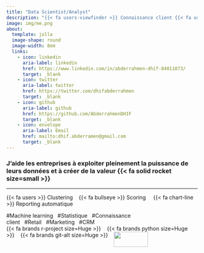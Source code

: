 ```yaml
---
title: "Data Scientist/Analyst"
description: "{{< fa users-viewfinder >}} Connaissance client {{< fa users-viewfinder >}}" 
image: img/me.png
about: 
  template: jolla
  image-shape: round
  image-width: 8em
  links:
    - icon: linkedin
      aria-label: linkedin
      href: https://www.linkedin.com/in/abderrahmen-dhif-84011873/
      target: _blank
    - icon: twitter
      aria-label: twitter
      href: https://twitter.com/dhifabderrahmen
      target: _blank
    - icon: github
      aria-label: github
      href: https://github.com/AbderrahmenDHIF
      target: _blank
    - icon: envelope
      aria-label: Email
      href: mailto:dhif.abderramen@gmail.com
      target: _blank
---
```



### J'aide les entreprises à exploiter pleinement la puissance de leurs données et à créer de la valeur {{< fa solid rocket size=small >}}  

***
 {{< fa users >}} Clustering&nbsp;&nbsp;&nbsp;     {{< fa bullseye >}} Scoring &nbsp;&nbsp;&nbsp;   {{< fa chart-line >}} Reporting automatique&nbsp;&nbsp;&nbsp;  

 #Machine learning&nbsp;&nbsp;&nbsp;#Statistique&nbsp;&nbsp;&nbsp;#Connaissance client&nbsp;&nbsp;&nbsp;#Retail&nbsp;&nbsp;&nbsp;#Marketing&nbsp;&nbsp;&nbsp;#CRM   
{{< fa brands r-project size=Huge >}} &nbsp;&nbsp;&nbsp;{{< fa brands python size=Huge >}}&nbsp;&nbsp;&nbsp; {{< fa brands git-alt size=Huge >}}&nbsp;&nbsp;&nbsp; ![](img/DSS2.png){width=90px height=40px style="vertical-align:top"} 

